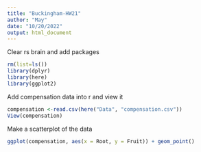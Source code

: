 ```yaml
---
title: "Buckingham-HW21"
author: "May"
date: "10/20/2022"
output: html_document
---
```

Clear rs brain and add packages

```r
rm(list=ls())
library(dplyr)
library(here)
library(ggplot2)
```

Add compensation data into r and view it
```r
compensation <-read.csv(here("Data", "compensation.csv"))
View(compensation)
```
Make a scatterplot of the data
```r
ggplot(compensation, aes(x = Root, y = Fruit)) + geom_point()
```

